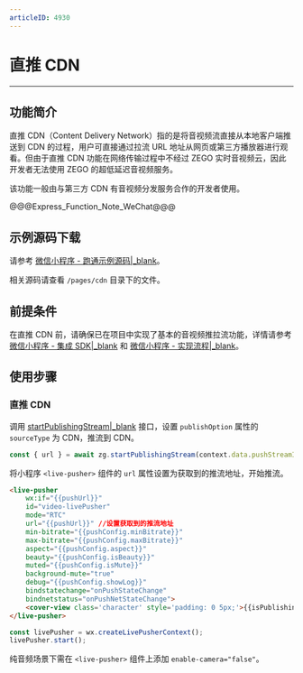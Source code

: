 ```yaml
---
articleID: 4930
---
```

<style>
table th:nth-of-type(1) { min-width: 300px; }
table th:nth-of-type(2) { min-width: 300px; }
</style>

# 直推 CDN

---

## 功能简介

直推 CDN（Content Delivery Network）指的是将音视频流直接从本地客户端推送到 CDN 的过程，用户可直接通过拉流 URL 地址从网页或第三方播放器进行观看。但由于直推 CDN 功能在网络传输过程中不经过 ZEGO 实时音视频云，因此开发者无法使用 ZEGO 的超低延迟音视频服务。  
  
该功能一般由与第三方 CDN 有音视频分发服务合作的开发者使用。

@@@Express_Function_Note_WeChat@@@

## 示例源码下载

请参考 [微信小程序 - 跑通示例源码\|_blank](!DownloadDemo_WeChat)。

相关源码请查看 `/pages/cdn` 目录下的文件。

## 前提条件

在直推 CDN 前，请确保已在项目中实现了基本的音视频推拉流功能，详情请参考 [微信小程序 - 集成 SDK\|_blank](!SDK_Integration_WeChat) 和 [微信小程序 - 实现流程\|_blank](!Solution_Implementation_WeChat)。

## 使用步骤

### 直推 CDN

调用 [startPublishingStream\|_blank](@startPublishingStream) 接口，设置 `publishOption` 属性的 `sourceType` 为 CDN，推流到 CDN。
 

```javascript
const { url } = await zg.startPublishingStream(context.data.pushStreamID, { sourceType: 'CDN' });
```

将小程序 `<live-pusher>` 组件的 `url` 属性设置为获取到的推流地址，开始推流。

```html
<live-pusher
	wx:if="{{pushUrl}}"
	id="video-livePusher"
	mode="RTC"
	url="{{pushUrl}}" //设置获取到的推流地址
	min-bitrate="{{pushConfig.minBitrate}}"
	max-bitrate="{{pushConfig.maxBitrate}}"
	aspect="{{pushConfig.aspect}}"
	beauty="{{pushConfig.isBeauty}}"
	muted="{{pushConfig.isMute}}"
	background-mute="true"
	debug="{{pushConfig.showLog}}"
	bindstatechange="onPushStateChange"
	bindnetstatus="onPushNetStateChange">
	<cover-view class='character' style='padding: 0 5px;'>{{isPublishing ? "我(" + publishStreamId + ")": ""}}</cover-view>
</live-pusher>    
```

```javascript
const livePusher = wx.createLivePusherContext();
livePusher.start();
```

<div class="mk-warning">

纯音频场景下需在 `<live-pusher>` 组件上添加 `enable-camera="false"`。  
</div>
